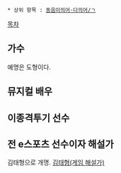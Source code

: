  * 상위 항목 : [[동음이의어·다의어/ㄱ]]
[[목차]]
== 가수 ==
예명은 도형이다. 
== 뮤지컬 배우 ==
== 이종격투기 선수 ==
== 전 e스포츠 선수이자 해설가 ==
김태형으로 개명. [[김태형(게임 해설가)]]
